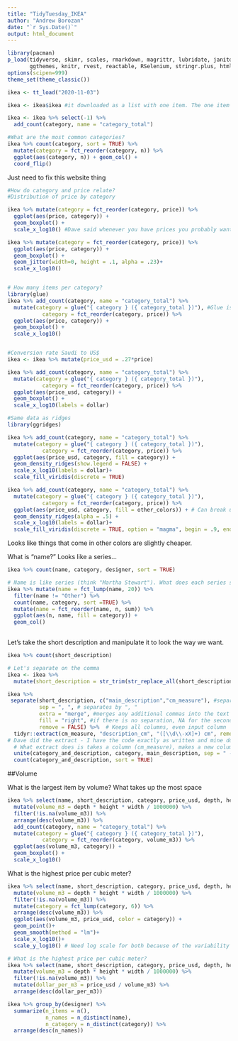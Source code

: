```yaml
---
title: "TidyTuesday_IKEA"
author: "Andrew Borozan"
date: "`r Sys.Date()`"
output: html_document
---
```



```r
library(pacman)
p_load(tidyverse, skimr, scales, rmarkdown, magrittr, lubridate, janitor, htmltab, ggrepel, viridis,
       ggthemes, knitr, rvest, reactable, RSelenium, stringr.plus, htmltools, tidytuesdayR, ggridges, glue)
options(scipen=999)
theme_set(theme_classic())

ikea <- tt_load("2020-11-03")

ikea <- ikea$ikea #it downloaded as a list with one item. The one item was the table. Just extract the one item and put it in an object.

ikea <- ikea %>% select(-1) %>% 
  add_count(category, name = "category_total") 

#What are the most common categories?
ikea %>% count(category, sort = TRUE) %>% 
  mutate(category = fct_reorder(category, n)) %>%
  ggplot(aes(category, n)) + geom_col() +
  coord_flip()

```

Just need to fix this website thing

```r
#How do category and price relate?
#Distribution of price by category

ikea %>% mutate(category = fct_reorder(category, price)) %>% 
  ggplot(aes(price, category)) +
  geom_boxplot() +
  scale_x_log10() #Dave said whenever you have prices you probably want a log scale

ikea %>% mutate(category = fct_reorder(category, price)) %>% 
  ggplot(aes(price, category)) +
  geom_boxplot() +
  geom_jitter(width=0, height = .1, alpha = .23)+
  scale_x_log10()


# How many items per category?
library(glue)
ikea %>% add_count(category, name = "category_total") %>% 
  mutate(category = glue("{ category } ({ category_total })"), #Glue is like concatenate
           category = fct_reorder(category, price)) %>% 
  ggplot(aes(price, category)) +
  geom_boxplot() +
  scale_x_log10()


#Conversion rate Saudi to US$
ikea <- ikea %>% mutate(price_usd = .27*price)

ikea %>% add_count(category, name = "category_total") %>% 
  mutate(category = glue("{ category } ({ category_total })"), 
           category = fct_reorder(category, price)) %>% 
  ggplot(aes(price_usd, category)) +
  geom_boxplot() +
  scale_x_log10(labels = dollar)
```

```r
#Same data as ridges
library(ggridges)

ikea %>% add_count(category, name = "category_total") %>% 
  mutate(category = glue("{ category } ({ category_total })"), 
           category = fct_reorder(category, price)) %>% 
  ggplot(aes(price_usd, category, fill = category)) +
  geom_density_ridges(show.legend = FALSE) +
  scale_x_log10(labels = dollar)+
  scale_fill_viridis(discrete = TRUE)

```


```r
ikea %>% add_count(category, name = "category_total") %>% 
  mutate(category = glue("{ category } ({ category_total })"), 
           category = fct_reorder(category, price)) %>% 
  ggplot(aes(price_usd, category, fill = other_colors)) + # Can break up by color - recommended for "yes/no" or three variables at most. 
  geom_density_ridges(alpha = .5) +
  scale_x_log10(labels = dollar)+
  scale_fill_viridis(discrete = TRUE, option = "magma", begin = .9, end = .4)

```

Looks like things that come in other colors are slightly cheaper.

What is "name?" Looks like a series...
```r
ikea %>% count(name, category, designer, sort = TRUE)

# Name is like series (think "Martha Stewart"). What does each series sell and how much?
ikea %>% mutate(name = fct_lump(name, 20)) %>% 
  filter(name != "Other") %>% 
  count(name, category, sort =TRUE) %>% 
  mutate(name = fct_reorder(name, n, sum)) %>% 
  ggplot(aes(n, name, fill = category)) +
  geom_col()
  
```

Let's take the short description and manipulate it to look the way we want. 
```r
ikea %>% count(short_description)

# Let's separate on the comma
ikea <- ikea %>% 
  mutate(short_description = str_trim(str_replace_all(short_description, "\\s+", " "))) #Removes blank spaces with regex - Dave comes back to this later though after somebody suggested to use STR_SQUISH (use this to clean columns!)

ikea %>%
 separate(short_description, c("main_description","cm_measure"), #separates text strings and puts them into these two columns 
          sep = ", ", # separates by ", "
          extra = "merge", #merges any additional commas into the text in the second column
          fill = "right", #if there is no separation, NA for the second column
          remove = FALSE) %>%  # Keeps all columns, even input column
  tidyr::extract(cm_measure, "description_cm", "([\\d\\-xX]+) cm", remove = FALSE) %>% 
# Dave did the extract - I have the code exactly as written and mine doesn't work...until I turned off magittr. It was using the magittr extract() instead of tidyr::extract()
  # What extract does is takes a column (cm_measure), makes a new column (description_cm), then puts just the extracted material (in this case just the numbers + cm) from the old column.
  unite(category_and_description, category, main_description, sep = " - ") %>% # pastes columns together
  count(category_and_description, sort = TRUE)

```



##Volume

What is the largest item by volume? What takes up the most space
```r
ikea %>% select(name, short_description, category, price_usd, depth, height, width) %>% 
  mutate(volume_m3 = depth * height * width / 1000000) %>% 
  filter(!is.na(volume_m3)) %>% 
  arrange(desc(volume_m3)) %>% 
  add_count(category, name = "category_total") %>% 
  mutate(category = glue("{ category } ({ category_total })"), 
           category = fct_reorder(category, volume_m3)) %>% 
  ggplot(aes(volume_m3, category)) +
  geom_boxplot() +
  scale_x_log10()

```



What is the highest price per cubic meter?
```r
ikea %>% select(name, short_description, category, price_usd, depth, height, width) %>% 
  mutate(volume_m3 = depth * height * width / 1000000) %>% 
  filter(!is.na(volume_m3)) %>% 
  mutate(category = fct_lump(category, 6)) %>% 
  arrange(desc(volume_m3)) %>% 
  ggplot(aes(volume_m3, price_usd, color = category)) +
  geom_point()+
  geom_smooth(method = "lm")+
  scale_x_log10()+
  scale_y_log10() # Need log scale for both because of the variability in both variables. 

# What is the highest price per cubic meter?
ikea %>% select(name, short_description, category, price_usd, depth, height, width) %>% 
  mutate(volume_m3 = depth * height * width / 1000000) %>% 
  filter(!is.na(volume_m3)) %>% 
  mutate(dollar_per_m3 = price_usd / volume_m3) %>% 
  arrange(desc(dollar_per_m3))
```




```r

ikea %>% group_by(designer) %>% 
  summarize(n_items = n(),
            n_names = n_distinct(name),
            n_category = n_distinct(category)) %>% 
  arrange(desc(n_names))


```


















